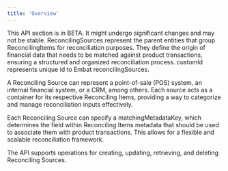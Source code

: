 ```yaml
---
title: 'Overview'
---
```


<Warning>This API section is in BETA. It might undergo significant changes and may not be stable.</Warning>
ReconcilingSources represent the parent entities that group ReconcilingItems for reconciliation purposes. They define the origin of financial data that needs to be matched against product transactions, ensuring a structured and organized reconciliation process. customId represents unique id to Embat reconcilingSources.

A Reconciling Source can represent a point-of-sale (POS) system, an internal financial system, or a CRM, among others. Each source acts as a container for its respective Reconciling Items, providing a way to categorize and manage reconciliation inputs effectively.

Each Reconciling Source can specify a matchingMetadataKey, which determines the field within Reconciling Items metadata that should be used to associate them with product transactions. This allows for a flexible and scalable reconciliation framework.

The API supports operations for creating, updating, retrieving, and deleting Reconciling Sources.